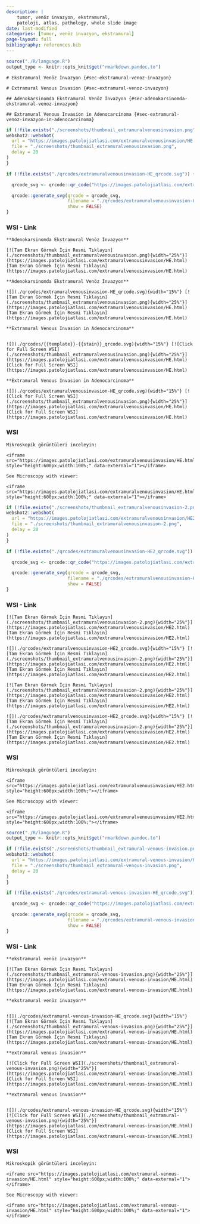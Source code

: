 ```yaml
---
description: |
    tumor, venöz invazyon, ekstramural,
    patoloji, atlas, pathology, whole slide image
date: last-modified
categories: [tumor, venöz invazyon, ekstramural]
page-layout: full
bibliography: references.bib
---
```


```r
source("./R/language.R")
output_type <- knitr::opts_knit$get("rmarkdown.pandoc.to")
```


```asis
# Ekstramural Venöz İnvazyon {#sec-ekstramural-venoz-invazyon}
```

```asis
# Extramural Venous Invasion {#sec-extramural-venoz-invazyon}
```



```asis
## Adenokarsinomda Ekstramural Venöz İnvazyon {#sec-adenokarsinomda-ekstramural-venoz-invazyon}
```

```asis
## Extramural Venous Invasion in Adenocarcinoma {#sec-extramural-venoz-invazyon-in-adenocarcinoma}
```



```r
if (!file.exists("./screenshots/thumbnail_extramuralvenousinvasion.png")) {
webshot2::webshot(
  url = "https://images.patolojiatlasi.com/extramuralvenousinvasion/HE.html",
  file = "./screenshots/thumbnail_extramuralvenousinvasion.png",
  delay = 20
)
}
```


```r
if (!file.exists("./qrcodes/extramuralvenousinvasion-HE_qrcode.svg")) {

  qrcode_svg <- qrcode::qr_code("https://images.patolojiatlasi.com/extramuralvenousinvasion/HE.html")

  qrcode::generate_svg(qrcode = qrcode_svg,
                       filename = "./qrcodes/extramuralvenousinvasion-HE_qrcode.svg",
                       show = FALSE)
}
```



::::: panel-tabset

### WSI - Link

:::: {.content-hidden when-format="pdf"}


```asis

**Adenokarsinomda Ekstramural Venöz İnvazyon**

[![Tam Ekran Görmek İçin Resmi Tıklayın](./screenshots/thumbnail_extramuralvenousinvasion.png){width="25%"}](https://images.patolojiatlasi.com/extramuralvenousinvasion/HE.html) [Tam Ekran Görmek İçin Resmi Tıklayın](https://images.patolojiatlasi.com/extramuralvenousinvasion/HE.html)

```





::::





:::: {.content-visible when-format="pdf"}


```asis

**Adenokarsinomda Ekstramural Venöz İnvazyon**

![](./qrcodes/extramuralvenousinvasion-HE_qrcode.svg){width="15%"} [![Tam Ekran Görmek İçin Resmi Tıklayın](./screenshots/thumbnail_extramuralvenousinvasion.png){width="25%"}](https://images.patolojiatlasi.com/extramuralvenousinvasion/HE.html) [Tam Ekran Görmek İçin Resmi Tıklayın](https://images.patolojiatlasi.com/extramuralvenousinvasion/HE.html)

```






::::


:::: {.content-hidden when-format="pdf"}


```asis

**Extramural Venous Invasion in Adenocarcinoma**


![](./qrcodes/{{template}}-{{stain}}_qrcode.svg){width="15%"} [![Click for Full Screen WSI](./screenshots/thumbnail_extramuralvenousinvasion.png){width="25%"}](https://images.patolojiatlasi.com/extramuralvenousinvasion/HE.html) [Click for Full Screen WSI](https://images.patolojiatlasi.com/extramuralvenousinvasion/HE.html)

```




::::





:::: {.content-visible when-format="pdf"}





```asis

**Extramural Venous Invasion in Adenocarcinoma**

![](./qrcodes/extramuralvenousinvasion-HE_qrcode.svg){width="15%"} [![Click for Full Screen WSI](./screenshots/thumbnail_extramuralvenousinvasion.png){width="25%"}](https://images.patolojiatlasi.com/extramuralvenousinvasion/HE.html) [Click for Full Screen WSI](https://images.patolojiatlasi.com/extramuralvenousinvasion/HE.html)

```




::::



### WSI

```asis

Mikroskopik görüntüleri inceleyin:

<iframe src="https://images.patolojiatlasi.com/extramuralvenousinvasion/HE.html" style="height:600px;width:100%;" data-external="1"></iframe>

```


```asis

See Microscopy with viewer: 

<iframe src="https://images.patolojiatlasi.com/extramuralvenousinvasion/HE.html" style="height:600px;width:100%;" data-external="1"></iframe>

```




:::::


```r
if (!file.exists("./screenshots/thumbnail_extramuralvenousinvasion-2.png")) {
webshot2::webshot(
  url = "https://images.patolojiatlasi.com/extramuralvenousinvasion/HE2.html",
  file = "./screenshots/thumbnail_extramuralvenousinvasion-2.png",
  delay = 20
)
}
```

```r
if (!file.exists("./qrcodes/extramuralvenousinvasion-HE2_qrcode.svg")) {

  qrcode_svg <- qrcode::qr_code("https://images.patolojiatlasi.com/extramuralvenousinvasion/HE2.html")

  qrcode::generate_svg(qrcode = qrcode_svg,
                       filename = "./qrcodes/extramuralvenousinvasion-HE2_qrcode.svg",
                       show = FALSE)
}
```




::::: panel-tabset


### WSI - Link

:::: {.content-hidden when-format="pdf"}


```asis

[![Tam Ekran Görmek İçin Resmi Tıklayın](./screenshots/thumbnail_extramuralvenousinvasion-2.png){width="25%"}](https://images.patolojiatlasi.com/extramuralvenousinvasion/HE2.html) [Tam Ekran Görmek İçin Resmi Tıklayın](https://images.patolojiatlasi.com/extramuralvenousinvasion/HE2.html)

```




::::





:::: {.content-visible when-format="pdf"}


```asis

![](./qrcodes/extramuralvenousinvasion-HE2_qrcode.svg){width="15%"} [![Tam Ekran Görmek İçin Resmi Tıklayın](./screenshots/thumbnail_extramuralvenousinvasion-2.png){width="25%"}](https://images.patolojiatlasi.com/extramuralvenousinvasion/HE2.html) [Tam Ekran Görmek İçin Resmi Tıklayın](https://images.patolojiatlasi.com/extramuralvenousinvasion/HE2.html)

```





::::




:::: {.content-hidden when-format="pdf"}


```asis

[![Tam Ekran Görmek İçin Resmi Tıklayın](./screenshots/thumbnail_extramuralvenousinvasion-2.png){width="25%"}](https://images.patolojiatlasi.com/extramuralvenousinvasion/HE2.html) [Tam Ekran Görmek İçin Resmi Tıklayın](https://images.patolojiatlasi.com/extramuralvenousinvasion/HE2.html)

```




::::




:::: {.content-visible when-format="pdf"}


```asis

![](./qrcodes/extramuralvenousinvasion-HE2_qrcode.svg){width="15%"} [![Tam Ekran Görmek İçin Resmi Tıklayın](./screenshots/thumbnail_extramuralvenousinvasion-2.png){width="25%"}](https://images.patolojiatlasi.com/extramuralvenousinvasion/HE2.html) [Tam Ekran Görmek İçin Resmi Tıklayın](https://images.patolojiatlasi.com/extramuralvenousinvasion/HE2.html)

```





::::





### WSI 


```asis

Mikroskopik görüntüleri inceleyin:

<iframe src="https://images.patolojiatlasi.com/extramuralvenousinvasion/HE2.html" style="height:600px;width:100%;"></iframe>

```


```asis

See Microscopy with viewer: 

<iframe src="https://images.patolojiatlasi.com/extramuralvenousinvasion/HE2.html" style="height:600px;width:100%;"></iframe>

```


:::::


```r

source("./R/language.R")
output_type <- knitr::opts_knit$get("rmarkdown.pandoc.to")

```

```r
if (!file.exists("./screenshots/thumbnail_extramural-venous-invasion.png")) {
webshot2::webshot(
  url = "https://images.patolojiatlasi.com/extramural-venous-invasion/HE.html",
  file = "./screenshots/thumbnail_extramural-venous-invasion.png",
  delay = 20
)
}
```


```r
if (!file.exists("./qrcodes/extramural-venous-invasion-HE_qrcode.svg")) {

  qrcode_svg <- qrcode::qr_code("https://images.patolojiatlasi.com/extramural-venous-invasion/HE.html")

  qrcode::generate_svg(qrcode = qrcode_svg,
                       filename = "./qrcodes/extramural-venous-invasion-HE_qrcode.svg",
                       show = FALSE)
}
```



::::: panel-tabset




### WSI - Link




:::: {.content-hidden when-format="pdf"}



```asis

**ekstramural venöz invazyon**

[![Tam Ekran Görmek İçin Resmi Tıklayın](./screenshots/thumbnail_extramural-venous-invasion.png){width="25%"}](https://images.patolojiatlasi.com/extramural-venous-invasion/HE.html) [Tam Ekran Görmek İçin Resmi Tıklayın](https://images.patolojiatlasi.com/extramural-venous-invasion/HE.html)

```



::::





:::: {.content-visible when-format="pdf"}



```asis

**ekstramural venöz invazyon**


![](./qrcodes/extramural-venous-invasion-HE_qrcode.svg){width="15%"} [![Tam Ekran Görmek İçin Resmi Tıklayın](./screenshots/thumbnail_extramural-venous-invasion.png){width="25%"}](https://images.patolojiatlasi.com/extramural-venous-invasion/HE.html) [Tam Ekran Görmek İçin Resmi Tıklayın](https://images.patolojiatlasi.com/extramural-venous-invasion/HE.html)

```





::::





:::: {.content-hidden when-format="pdf"}



```asis

**extramural venous invasion**

[![Click for Full Screen WSI](./screenshots/thumbnail_extramural-venous-invasion.png){width="25%"}](https://images.patolojiatlasi.com/extramural-venous-invasion/HE.html) [Click for Full Screen WSI](https://images.patolojiatlasi.com/extramural-venous-invasion/HE.html)

```




::::





:::: {.content-visible when-format="pdf"}



```asis

**extramural venous invasion**


![](./qrcodes/extramural-venous-invasion-HE_qrcode.svg){width="15%"} [![Click for Full Screen WSI](./screenshots/thumbnail_extramural-venous-invasion.png){width="25%"}](https://images.patolojiatlasi.com/extramural-venous-invasion/HE.html) [Click for Full Screen WSI](https://images.patolojiatlasi.com/extramural-venous-invasion/HE.html)

```





::::



### WSI


```asis

Mikroskopik görüntüleri inceleyin:

<iframe src="https://images.patolojiatlasi.com/extramural-venous-invasion/HE.html" style="height:600px;width:100%;" data-external="1"></iframe>

```


```asis

See Microscopy with viewer: 

<iframe src="https://images.patolojiatlasi.com/extramural-venous-invasion/HE.html" style="height:600px;width:100%;" data-external="1"></iframe>

```




:::::

